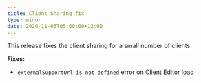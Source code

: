 ```yaml
---
title: Client Sharing fix
type: minor
date: 2020-11-03T05:00:00+12:00
---
```


This release fixes the client sharing for a small number of clients.

**Fixes:**

* `externalSupportUrl is not defined` error on Client Editor load